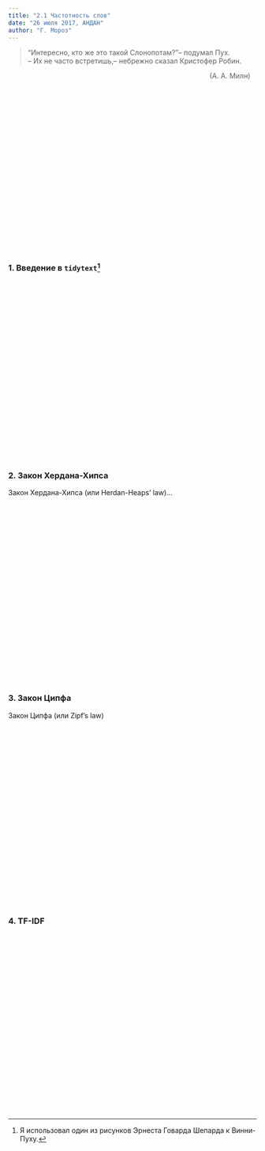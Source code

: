 ```yaml
---
title: "2.1 Частотность слов"
date: "26 июля 2017, АНДАН"
author: "Г. Мороз"
---
```

<style>
.parallax {
    /* The image used */
    background-image: url("3_frequency.jpg");

    /* Set a specific height */
    min-height: 360px; 

    /* Create the parallax scrolling effect */
    background-attachment: fixed;
    background-position: center;
    background-repeat: no-repeat;
    background-size: length;
}
</style>

>  "Интересно, кто же это такой Слонопотам?"-- подумал Пух. <br> -- Их не часто встретишь,-- небрежно сказал Кристофер Робин. <div style="float: right; clear: right; margin: 13px;">(А. А. Милн)</div>

<div class="parallax"></div>

### 1. Введение в `tidytext`[^1]
[^1]: Я использовал один из рисунков Эрнеста Говарда Шепарда к Винни-Пуху.

<div class="parallax"></div>

### 2. Закон Хердана-Хипса
Закон Хердана-Хипса (или Herdan-Heaps' law)...

<div class="parallax"></div>

### 3. Закон Ципфа
Закон Ципфа (или Zipf's law)

<div class="parallax"></div>

### 4. TF-IDF

<div class="parallax"></div>